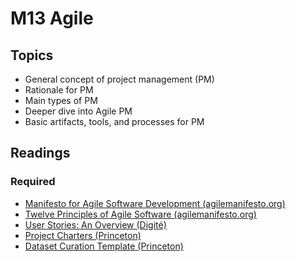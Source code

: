 # M13 Agile

## Topics

- General concept of project management (PM)
- Rationale for PM
- Main types of PM
- Deeper dive into Agile PM
- Basic artifacts, tools, and processes for PM

## Readings

### Required

- [Manifesto for Agile Software Development (agilemanifesto.org)](https://agilemanifesto.org/)
- [Twelve Principles of Agile Software (agilemanifesto.org)](https://agilemanifesto.org/principles.html)
- [User Stories: An Overview (Digit&eacute;)](https://www.digite.com/agile/user-stories/)
- [Project Charters (Princeton)](https://cdh.princeton.edu/research/project-management/charters/)
- [Dataset Curation Template (Princeton)](https://cdh.princeton.edu/documents/11/dataset_curation_charter_template_(2).pdf)

